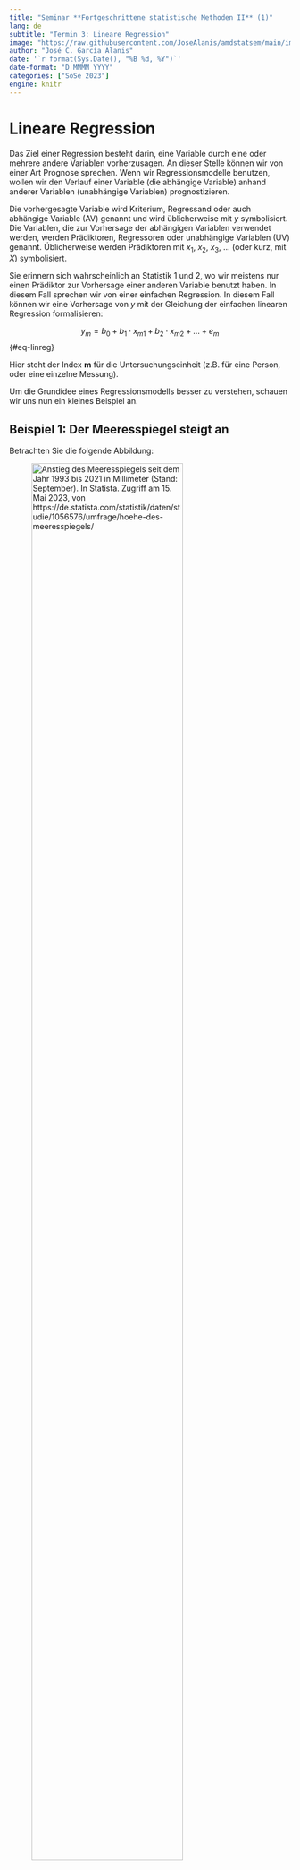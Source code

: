 ```yaml
---
title: "Seminar **Fortgeschrittene statistische Methoden II** (1)"
lang: de
subtitle: "Termin 3: Lineare Regression"
image: "https://raw.githubusercontent.com/JoseAlanis/amdstatsem/main/images/mlm_fig.png"
author: "José C. García Alanis"
date: '`r format(Sys.Date(), "%B %d, %Y")`'
date-format: "D MMMM YYYY"
categories: ["SoSe 2023"]
engine: knitr
---
```


# Lineare Regression

::: justify
Das Ziel einer Regression besteht darin, eine Variable durch eine oder mehrere andere Variablen vorherzusagen. An dieser Stelle können wir von einer Art Prognose sprechen. Wenn wir Regressionsmodelle benutzen, wollen wir den Verlauf einer Variable (die abhängige Variable) anhand anderer Variablen (unabhängige Variablen) prognostizieren.

Die vorhergesagte Variable wird Kriterium, Regressand oder auch abhängige Variable (AV) genannt und wird üblicherweise mit $y$ symbolisiert. Die Variablen, die zur Vorhersage der abhängigen Variablen verwendet werden, werden Prädiktoren, Regressoren oder unabhängige Variablen (UV) genannt. Üblicherweise werden Prädiktoren mit $x_{1},~x_{2},~x_{3},~\dots$ (oder kurz, mit $X$) symbolisiert.

Sie erinnern sich wahrscheinlich an Statistik 1 und 2, wo wir meistens nur einen Prädiktor zur Vorhersage einer anderen Variable benutzt haben. In diesem Fall sprechen wir von einer einfachen Regression. In diesem Fall können wir eine Vorhersage von $y$ mit der Gleichung der einfachen linearen Regression formalisieren:

$$
y_{m} = b_{0} + b_{1} \cdot x_{m1} + b_{2} \cdot x_{m2} + \dots + e_{m}
$$ {#eq-linreg}

Hier steht der Index $\mathbf{m}$ für die Untersuchungseinheit (z.B. für eine Person, oder eine einzelne Messung).

Um die Grundidee eines Regressionsmodells besser zu verstehen, schauen wir uns nun ein kleines Beispiel an.
:::

## Beispiel 1: Der Meeresspiegel steigt an

Betrachten Sie die folgende Abbildung:

![Anstieg des Meeresspiegels seit dem Jahr 1993 bis 2021 in Millimeter (Stand: September). In Statista. Zugriff am 15. Mai 2023, von https://de.statista.com/statistik/daten/studie/1056576/umfrage/hoehe-des-meeresspiegels/](../images/ocean.png){fig-align="center" width="80%"}

::: {.callout-tip collapse="true"}
## Was können wir aus dieser Abbildung lernen?

Die Abbildung zeigt, dass der Meeresspiegel **kontinuierlich** ansteigt. Anhand der abgebildeten Zahlen lässt sich leicht erkennen, dass seit 1993 der Meeresspiegel pro Jahr um mehrere Millimeter angestiegen ist.
:::

::: justify
Gehen wir davon aus, dass wir die Veränderung im Meeresspiegel, die durch die Abbildung angedeutet wird, möglichst prägnant zusammenfassen wollen. An dieser Stelle stehen uns unterschiedliche Methoden zur Verfügung. Wir könnten sagen:
:::

::: customIndent
-   *"Der Meeresspiegel ist seit 1993 gestiegen"*, oder *"Der Meeresspiegel steigt seit 1993 um mehrere Millimeter"*.
:::

::: justify
Sobald wir aber eine Aussage über die Ausprägung dieser Veränderung treffen möchten, bräuchten wir eine Methode, die uns erlaubt all die kleinen Veränderungen, welche von Jahr zu Jahr gemessen wurden, zusammenzufassen. Eine Möglichkeit wäre, die gemessenen Abweichungen zu mitteln. Damit könnten wir feststellen, um wie viel der Meeresspiegel im Mittel pro Jahr angestiegen (oder abgefallen ist). Lasst uns diese Berechnung in R durchführen.
:::

### Daten: Meeresspiegel

```r
# die Daten können mit diesem Befehl geladen werden
meeresspiegel <- read.csv(file="https://raw.githubusercontent.com/JoseAlanis/amdstatsem/main/data/meeresspiegel.csv")
```

### Berechnung: Mittlere Abweichung im Meeresspiegel Daten

```r
# wir können `dplyr` benutzen 
# um die mittlere Abweichung zu berechnen
require(dplyr)

meeresspiegel %>%
  # Differenz zwischen zwei aufeinaderefolgende Werte
  mutate(Abweichung = lead(Anstieg) - Anstieg) %>%
  # bilde Mittelwert (schließ Fehlendewerte aus)
  summarize(Mittlere_Abweichung = mean(Abweichung, na.rm = TRUE))

```

::: justify
Nun können wir die Abweichung im Meeresspiegel genauer Beschreiben:
:::

::: customIndent
-   Die Abbildung zeigt, dass der Meeresspiegel **kontinuierlich** ansteigt. Tatsächlich steigt der Meeresspiegel im Vergleich zu 1993 pro Jahr um **durchschnittlich 3,6 mm**.
:::

## Ist die mittlere Abweichung ein guter *Schätzer*?

Anhand dieser Zahlen liese sich gleich prognostizieren, wie der Meerespiegel in den komenden Jahren verändern wird. Wenn alles so bleibt wie bisher, können wir davon ausgehen, dass der Meeresspiegel weiteransteigen wird. Das sind keine gute Nachrichten.

Eine gute Nachricht ist allerdings, dass lineare Regressionsmodelle, im Prinzip nichts anderes als die mittlere Abweichung zu berechnen, um eine Vorhersage von $y$ (in unser Beispiel die Abweichung im gemessenen Meeresspiegel) anhand von $x$ (in unser Beispiel, das Jahr der Messung) vorzunehmen. Die genauen Berechnungsschritte sind ein kleines bisschen komplexer, aber die Logik ist im Prinzip die gleiche.

Wir können dies leicht mit einem linearen Regression in `R` überprüfen.

### Berechnung: Lineare Regression

Wir können eine lineare Regression mit der Funktion `lm()` in `R` berechnen.

```r
# lm() nimmt mehrere Argumente. Heute brauchen wir `data` und `formula`
# `data = meeresspiegel` sagt der Funktion wo sich die Daten befinden
lin_reg <- lm(
  # `data = meeresspiegel` sagt der Funktion wo sich die Daten befinden
  data = meeresspiegel, 
  # `formula = 1 +  Anstieg ~ Jahr` sagt der Funktion wie die Formel unserer
  # Regression aussehen soll
              formula = 1 +  Anstieg ~ Jahr)
```

Mit `summary()` können wir uns die Ergebnisse der Regression anzeigen lassen:

```r
summary(lin_reg)
```

::: customIndent
-   Wie kommen diese Zahlen zustande?
-   Wie können wir aus vergangenen Beobachtungen zukünftige Beobachtungen vorhersagen?
-   Was ist eine gute Vorhersage, und warum sind Vorhersagen mehr oder weniger akkurat?
:::

Schauen wir uns ein weiteres Beispiel an.

## Beispiel 2: More patients, more cash!

::: justify
Stellen Sie sich vor, dass Sie als ambulante Psychotherapeut:in in einer Praxis arbeiten. Am Anfang eines jeden Quartals erstellen Sie eine Kostenplanung. Die erwartete Anzahl an Behandlungsstunden spielt dabei eine große Rolle, da Sie damit den **erwarteten** Wert Ihres Einkommens berechnen können. Gehen wir davon aus, dass Sie pro Patient:in ein Betrag von 66,6 Euro (nach Abzug aller laufenden Kosten) in der Quartalsabrechnung erwarten können.
:::

Betrachten Sie die folgende Abbildung:

![](../images/patients.png){width="\"80%"}

::: justify
Die Abbildung zeigt einen linearen Zusammenhang zwischen der Anzahl an Patienten und dem Betrag auf der Abrechnung. Wir können dieser Zusammenhang bildlich darstellen (wie in der Abbildung) aber auch mithilfe mit eines Modells.
:::

$$Betrag = (wie~von~x~auf~y~kommen?) + Fehler$$

::: justify
In unseren Beispiel, welche Funktion muss auf $x$ angewendet werden, um eine möglichst genaue Schätzung von $y$ zu bekommen?

Wir können diese Fragen mithilfe einer mathematischen Formel ausdrucken.
:::

$$y = f(x) + Fehler$$

::: justify
Dies ist die Grundlage eines Regressionsmodells. Regressionsmodelle sind nichts anderes als eine Speziefietzierung dieser Frage. Mit einem Regressionsmodell, können wir die Funktion, die auf $x$ angewendet werden muss, genauer beschreiben.

Dies ist die allgemeine Formel der Regression:
:::

$$y_{i} = b_{0} + b_{1}~x_{1} + e_{i}$$

::: customIndent
-   $b_{0} =$ $y$-Achsenabschnitt, Konstante, oder Interzept:
    -   Der Wert von $y$ bei einer Ausprägung von 0 in $x$.
-   $b_{1} =$ Regressionsgewicht des Prädiktors oder die Steigung der Regressionsgerade.
    -   Interpretation: die Steigung der Geraden lässt erkennen, um wie viele Einheiten $y$ zunimmt, wenn $x$ um eine Einheit zunimmt
-   $e_{i} =$ Regressionsresiduum (kurz: Residuum), Residualwert oder Fehlerwert:
    -   Die Differenz zwischen einem vorhergesagten ($\hat{y}$) und beobachteten ($y$) $y$-Wert.
    -   Je größer die Fehlerwerte, umso größer ist die Abweichung eines beobachteten vom vorhergesagten Wert.
:::
